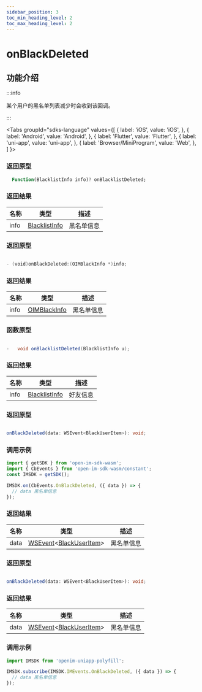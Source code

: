 ```yaml
---
sidebar_position: 3
toc_min_heading_level: 2
toc_max_heading_level: 2
---
```


# onBlackDeleted

## 功能介绍

:::info

某个用户的黑名单列表减少时会收到该回调。

:::

<Tabs
groupId="sdks-language"
values={[
{ label: 'iOS', value: 'iOS', },
{ label: 'Android', value: 'Android', },
{ label: 'Flutter', value: 'Flutter', },
{ label: 'uni-app', value: 'uni-app', },
{ label: 'Browser/MiniProgram', value: 'Web', },
]
}>

<TabItem value="Flutter">

### 返回原型

```dart showLineNumbers
  Function(BlacklistInfo info)? onBlacklistDeleted;
```

### 返回结果

| 名称 | 类型                                                  | 描述     |
| ---- | ----------------------------------------------------- | -------- |
| info | [BlacklistInfo](docs/sdks/class/friend/blackInfo.mdx) | 黑名单信息 |

</TabItem>

<TabItem value="iOS">

### 返回原型

```swift showLineNumbers

- (void)onBlackDeleted:(OIMBlackInfo *)info;

```

### 返回结果

| 名称 | 类型                                                 | 描述     |
| ---- | ---------------------------------------------------- | -------- |
| info | [OIMBlackInfo](docs/sdks/class/friend/blackInfo.mdx) | 黑名单信息 |

</TabItem>

<TabItem value="Android">

### 函数原型

```Java showLineNumbers

-   void onBlacklistDeleted(BlacklistInfo u);

```

### 返回结果

| 名称 | 类型                                                  | 描述     |
| ---- | ----------------------------------------------------- | -------- |
| info | [BlacklistInfo](docs/sdks/class/friend/blackInfo.mdx) | 好友信息 |

</TabItem>

<TabItem value="Web">

### 返回原型

```ts showLineNumbers

onBlackDeleted(data: WSEvent<BlackUserItem>): void;

```

### 调用示例

```js showLineNumbers
import { getSDK } from 'open-im-sdk-wasm';
import { CbEvents } from 'open-im-sdk-wasm/constant';
const IMSDK = getSDK();

IMSDK.on(CbEvents.OnBlackDeleted, ({ data }) => {
  // data 黑名单信息
});
```

### 返回结果

| 名称 | 类型                                                                                           | 描述       |
| ---- | ---------------------------------------------------------------------------------------------- | ---------- |
| data | [WSEvent](docs/sdks/class/response.mdx)<[BlackUserItem](docs/sdks/class/friend/blackInfo.mdx)> | 黑名单信息 |

</TabItem>

<TabItem value="uni-app">

### 返回原型

```ts showLineNumbers

onBlackDeleted(data: WSEvent<BlackUserItem>): void;

```

### 返回结果

| 名称 | 类型                                                                                           | 描述       |
| ---- | ---------------------------------------------------------------------------------------------- | ---------- |
| data | [WSEvent](docs/sdks/class/response.mdx)<[BlackUserItem](docs/sdks/class/friend/blackInfo.mdx)> | 黑名单信息 |

### 调用示例

```js showLineNumbers
import IMSDK from 'openim-uniapp-polyfill';

IMSDK.subscribe(IMSDK.IMEvents.OnBlackDeleted, ({ data }) => {
  // data 黑名单信息
});
```

</TabItem>

</Tabs>

